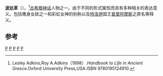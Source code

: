 {{Infobox deity|type=Greek
| name = 波达革

|script_name=希腊语|script=Ποδάργη}}
'''波达革'''（{{lang-en|Podarge}}）。<ref>Lesley Adkins,Roy A.Adkins（1998）.''Handbook to Life in Ancient Greece''.Oxford University Press,USA.ISBN 9780195124910.</ref>[[古希腊神话|古希腊神话]]人物之一。由于不同的形式属性而具有多种相关的表达意义。包括鹰身女妖之一和彩虹女神的别称以及[[特洛伊|特洛伊]]国王[[普里阿摩斯|普里阿摩斯]]之原名等释义。

== 参考 ==
{{reflist}}

[[Category:希臘神話|P]]
[[Category:古希腊文学|P]]
[[Category:希腊神话生物|P]]
[[Category:神话传说中的鸟|P]]
[[Category:有人類頭部特徵的傳說生物|P]]